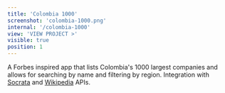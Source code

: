 ```yaml
---
title: 'Colombia 1000'
screenshot: 'colombia-1000.png'
internal: '/colombia-1000'
view: 'VIEW PROJECT >'
visible: true
position: 1
---
```


A Forbes inspired app that lists Colombia's 1000 largest companies and allows for searching by name and filtering by region. Integration with <a href='https://dev.socrata.com/' target='_blank'>Socrata</a> and <a href='https://www.mediawiki.org/wiki/API:Main_page' target='_blank'>Wikipedia</a> APIs.
